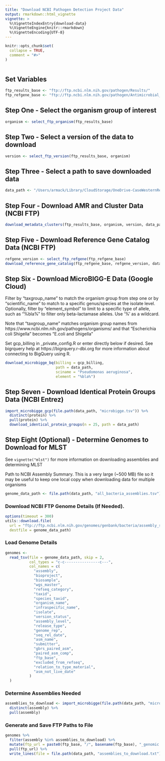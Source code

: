 ```yaml
---
title: "Download NCBI Pathogen Detection Project Data"
output: rmarkdown::html_vignette
vignette: >
  %\VignetteIndexEntry{download-data}
  %\VignetteEngine{knitr::rmarkdown}
  %\VignetteEncoding{UTF-8}
---
```


```r
knitr::opts_chunk$set(
  collapse = TRUE,
  comment = "#>"
)
```

```r
```

## Set Variables
```r
ftp_results_base <- "ftp://ftp.ncbi.nlm.nih.gov/pathogen/Results/"
ftp_refgene_base <- "ftp://ftp.ncbi.nlm.nih.gov/pathogen/Antimicrobial_resistance/Data/"
```

## Step One - Select the organism group of interest
```r
organism <- select_ftp_organism(ftp_results_base)

```

## Step Two - Select a version of the data to download
```r
version <- select_ftp_version(ftp_results_base, organism)
```

## Step Three - Select a path to save downloaded data
```r
data_path <- "/Users/armack/Library/CloudStorage/OneDrive-CaseWesternReserveUniversity/Allele Distribution Data/Pseudomonas/2023-06-01/"
```

## Step Four - Download AMR and Cluster Data (NCBI FTP)
```r
download_metadata_clusters(ftp_results_base, organism, version, data_path)
```

## Step Five - Download Reference Gene Catalog Data (NCBI FTP)
```r
refgene_version <- select_ftp_refgene(ftp_refgene_base)
download_reference_gene_catalog(ftp_refgene_base, refgene_version, data_path)
```

## Step Six - Download MicroBIGG-E Data (Google Cloud)
Filter by "taxgroup_name" to match the organism group from step one or by
"scientific_name" to match to a specific genus/species at the isolate level.
Optionally, filter by "element_symbol" to limit to a specific type of allele,
such as "%bla%" to filter only beta-lactamase alleles. Use '%' as a wildcard.

Note that "taxgroup_name" matches organism group names from
https://www.ncbi.nlm.nih.gov/pathogens/organisms/ and that "Escherichia coli
Shigella" becomes "E.coli and Shigella"

Set gcp_billing in _private_config.R or enter directly below if desired. See
bigrquery help at https://bigrquery.r-dbi.org for more information about
connecting to BigQuery using R.

```r
download_microbigge_bq(billing = gcp_billing,
                       path = data_path,
                       sciname = "Pseudomonas aeruginosa",
                       element = "%bla%")
```



## Step Seven - Download Identical Protein Groups Data (NCBI Entrez)
```r
import_microbigge_gcp(file.path(data_path, "microbigge.tsv")) %>%
  distinct(protein) %>%
  pull(protein) %>%
  download_identical_protein_groups(n = 25, path = data_path)
```

## Step Eight (Optional) - Determine Genomes to Download for MLST
See `vignette("mlst")` for more information on downloading assemblies and determining MLST

Path to NCBI Assembly Summary. This is a very large (~500 MB) file so it may
be useful to keep one local copy when downloading data for multiple organisms

```r
genome_data_path <- file.path(data_path, "all_bacteria_assemblies.tsv")
```

### Download NCBI FTP Genome Details (If Needed).
```r
options(timeout = 300)
utils::download.file(
  url = "ftp://ftp.ncbi.nlm.nih.gov/genomes/genbank/bacteria/assembly_summary.txt",
  destfile = genome_data_path)
```

### Load Genome Details
```r
genomes <-
  read_tsv(file = genome_data_path, skip = 2,
           col_types = "c-c----------------c---",
           col_names = c(
             "assembly",
             "bioproject",
             "biosample",
             "wgs_master",
             "refseq_category",
             "taxid",
             "species_taxid",
             "organism_name",
             "infraspecific_name",
             "isolate",
             "version_status",
             "assembly_level",
             "release_type",
             "genome_rep",
             "seq_rel_date",
             "asm_name",
             "submitter",
             "gbrs_paired_asm",
             "paired_asm_comp",
             "ftp_base",
             "excluded_from_refseq",
             "relation_to_type_material",
             "asm_not_live_date"
           )
  )
```


### Determine Assemblies Needed
```r
assemblies_to_download <- import_microbigge(file.path(data_path, "microbigge.tsv")) %>%
  distinct(assembly) %>%
  pull(assembly)
```


### Generate and Save FTP Paths to File
```r
genomes %>%
  filter(assembly %in% assemblies_to_download) %>%
  mutate(ftp_url = paste0(ftp_base, "/", basename(ftp_base), "_genomic.fna.gz")) %>%
  pull(ftp_url) %>%
  write_lines(file = file.path(data_path, "assemblies_to_download.txt"))
```


  
